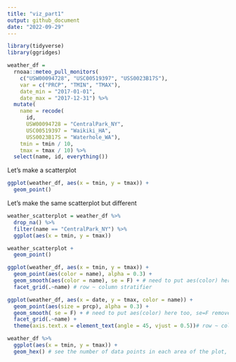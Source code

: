 ```yaml
---
title: "viz_part1"
output: github_document
date: "2022-09-29"
---
```


```r
library(tidyverse)
library(ggridges)
```

```r
weather_df = 
  rnoaa::meteo_pull_monitors(
    c("USW00094728", "USC00519397", "USS0023B17S"),
    var = c("PRCP", "TMIN", "TMAX"), 
    date_min = "2017-01-01",
    date_max = "2017-12-31") %>%
  mutate(
    name = recode(
      id, 
      USW00094728 = "CentralPark_NY", 
      USC00519397 = "Waikiki_HA",
      USS0023B17S = "Waterhole_WA"),
    tmin = tmin / 10,
    tmax = tmax / 10) %>%
  select(name, id, everything())
```

Let's make a scatterplot
```r
ggplot(weather_df, aes(x = tmin, y = tmax)) + 
  geom_point()
```


Let's make the same scatterplot but different

```r
weather_scatterplot = weather_df %>% 
  drop_na() %>% 
  filter(name == "CentralPark_NY") %>% 
  ggplot(aes(x = tmin, y = tmax)) 

weather_scatterplot + 
  geom_point()
```




```r
ggplot(weather_df, aes(x = tmin, y = tmax)) + 
  geom_point(aes(color = name), alpha = 0.3) +
  geom_smooth(aes(color = name), se = F) + # need to put aes(color) here too, se=F removes error bar 
  facet_grid(.~name) # row ~ column stratifier
```


```r
ggplot(weather_df, aes(x = date, y = tmax, color = name)) + 
  geom_point(aes(size = prcp), alpha = 0.3) +
  geom_smooth( se = F) + # need to put aes(color) here too, se=F removes error bar 
  facet_grid(.~name) + 
  theme(axis.text.x = element_text(angle = 45, vjust = 0.5))# row ~ column stratifier
```

```r
weather_df %>% 
  ggplot(aes(x = tmin, y = tmax)) +
  geom_hex() # see the number of data points in each area of the plot, good for large datasets
```


